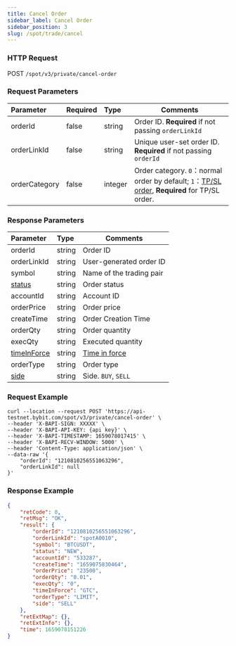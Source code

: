 ```yaml
---
title: Cancel Order
sidebar_label: Cancel Order
sidebar_position: 3
slug: /spot/trade/cancel
---
```


### HTTP Request
POST <code>/spot/v3/private/cancel-order</code>

### Request Parameters
| Parameter | Required | Type | Comments|
|:----- |:-------|:-----|------ |
| orderId | false | string | Order ID. <b>Required</b> if not passing <code>orderLinkId</code> |
| orderLinkId | false | string | Unique user-set order ID. <b>Required</b> if not passing <code>orderId</code> |
| orderCategory | false | integer | Order category. <code>0</code>：normal order by default; <code>1</code>：<a href="https://www.bybit.com/en-US/help-center/bybitHC_Article?language=us_EN&id=000001736">TP/SL order</a>, <b>Required</b> for TP/SL order.    |

### Response Parameters
| Parameter | Type | Comments|
|:----- |:-----|----- |
| orderId | string | Order ID |
| orderLinkId | string | User-generated order ID |
| symbol | string | Name of the trading pair |
| [status](../enum#orderstatus) | string | Order status |
| accountId | string | Account ID |
| orderPrice | string | Order price |
| createTime | string | Order Creation Time |
| orderQty | string | Order quantity |
| execQty | string | Executed quantity |
| [timeInForce](../enum#timeinforce) | string | <a href="https://www.bybit.com/en-US/help-center/bybitHC_Article?language=en_US&id=000001044">Time in force</a> |
| orderType | string | Order type |
| [side](../enum#side) | string | Side. <code>BUY</code>, <code>SELL</code> |

### Request Example

```http
curl --location --request POST 'https://api-testnet.bybit.com/spot/v3/private/cancel-order' \
--header 'X-BAPI-SIGN: XXXXX' \
--header 'X-BAPI-API-KEY: {api key}' \
--header 'X-BAPI-TIMESTAMP: 1659078017415' \
--header 'X-BAPI-RECV-WINDOW: 5000' \
--header 'Content-Type: application/json' \
--data-raw '{
    "orderId": "1210810256551063296",
    "orderLinkId": null
}'
```

### Response Example

```json
{
    "retCode": 0,
    "retMsg": "OK",
    "result": {
        "orderId": "1210810256551063296",
        "orderLinkId": "spotA0010",
        "symbol": "BTCUSDT",
        "status": "NEW",
        "accountId": "533287",
        "createTime": "1659075830464",
        "orderPrice": "23500",
        "orderQty": "0.01",
        "execQty": "0",
        "timeInForce": "GTC",
        "orderType": "LIMIT",
        "side": "SELL"
    },
    "retExtMap": {},
    "retExtInfo": {},
    "time": 1659078151226
}
```
